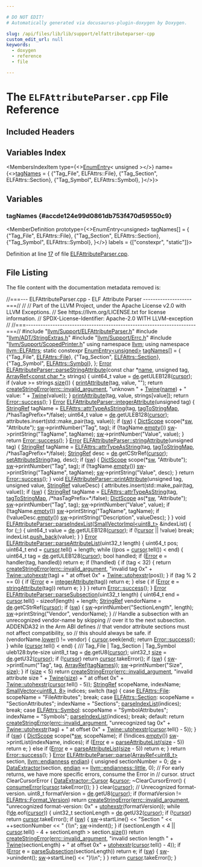 ```yaml
---

# DO NOT EDIT!
# Automatically generated via docusaurus-plugin-doxygen by Doxygen.

slug: /api/files/lib/lib/support/elfattributeparser-cpp
custom_edit_url: null
keywords:
  - doxygen
  - reference
  - file

---
```





# The `ELFAttributeParser.cpp` File Reference

<DoxygenPage pluginConfig={pluginConfig}>



## Included Headers

<IncludesList>
<IncludesListItem
  filePath="llvm/Support/ELFAttributeParser.h"
  permalink="/docs/api/files/include/include/llvm/include/llvm/support/elfattributeparser-h"
  isLocal="true" />
<IncludesListItem
  filePath="llvm/ADT/StringExtras.h"
  permalink="/docs/api/files/include/include/llvm/include/llvm/adt/stringextras-h"
  isLocal="true" />
<IncludesListItem
  filePath="llvm/Support/Errc.h"
  permalink="/docs/api/files/include/include/llvm/include/llvm/support/errc-h"
  isLocal="true" />
<IncludesListItem
  filePath="llvm/Support/ScopedPrinter.h"
  permalink="/docs/api/files/include/include/llvm/include/llvm/support/scopedprinter-h"
  isLocal="true" />
</IncludesList>

## Variables Index

<MembersIndex>

<MembersIndexItem
  type={<><a href="/docs/api/structs/llvm/enumentry">EnumEntry</a>&lt; unsigned &gt;</>}
  name={<><a href="#accde124e99d0861db753f470d59550c9">tagNames</a> = &#123;
    &#123;&quot;Tag&#95;File&quot;, ELFAttrs::File&#125;,
    &#123;&quot;Tag&#95;Section&quot;, ELFAttrs::Section&#125;,
    &#123;&quot;Tag&#95;Symbol&quot;, ELFAttrs::Symbol&#125;,
&#125;</>}>
</MembersIndexItem>

</MembersIndex>


<SectionDefinition>

## Variables

### tagNames {#accde124e99d0861db753f470d59550c9}

<MemberDefinition
  prototype={<>EnumEntry&lt;unsigned&gt; tagNames&#91;&#93; = &#123;
    &#123;&quot;Tag&#95;File&quot;, ELFAttrs::File&#125;,
    &#123;&quot;Tag&#95;Section&quot;, ELFAttrs::Section&#125;,
    &#123;&quot;Tag&#95;Symbol&quot;, ELFAttrs::Symbol&#125;,
&#125;</>}
  labels = {["constexpr", "static"]}>

Definition at line <a href="#l00017">17</a> of file <a href="/docs/api/files/lib/lib/support/elfattributeparser-cpp">ELFAttributeParser.cpp</a>.
</MemberDefinition>

</SectionDefinition>

## File Listing

The file content with the documentation metadata removed is:

<ProgramListing>

<Link id="l00001" /><CodeLine lineNumber="1"><Highlight kind="comment">//===--- ELFAttributeParser.cpp - ELF Attribute Parser --------------------===//</Highlight><Highlight kind="normal"></Highlight></CodeLine>
<Link id="l00002" /><CodeLine lineNumber="2"><Highlight kind="normal"></Highlight><Highlight kind="comment">//</Highlight><Highlight kind="normal"></Highlight></CodeLine>
<Link id="l00003" /><CodeLine lineNumber="3"><Highlight kind="normal"></Highlight><Highlight kind="comment">// Part of the LLVM Project, under the Apache License v2.0 with LLVM Exceptions.</Highlight><Highlight kind="normal"></Highlight></CodeLine>
<Link id="l00004" /><CodeLine lineNumber="4"><Highlight kind="normal"></Highlight><Highlight kind="comment">// See https://llvm.org/LICENSE.txt for license information.</Highlight><Highlight kind="normal"></Highlight></CodeLine>
<Link id="l00005" /><CodeLine lineNumber="5"><Highlight kind="normal"></Highlight><Highlight kind="comment">// SPDX-License-Identifier: Apache-2.0 WITH LLVM-exception</Highlight><Highlight kind="normal"></Highlight></CodeLine>
<Link id="l00006" /><CodeLine lineNumber="6"><Highlight kind="normal"></Highlight><Highlight kind="comment">//</Highlight><Highlight kind="normal"></Highlight></CodeLine>
<Link id="l00007" /><CodeLine lineNumber="7"><Highlight kind="normal"></Highlight><Highlight kind="comment">//===----------------------------------------------------------------------===//</Highlight><Highlight kind="normal"></Highlight></CodeLine>
<Link id="l00008" /><CodeLine lineNumber="8"><Highlight kind="normal"></Highlight></CodeLine>
<Link id="l00009" /><CodeLine lineNumber="9"><Highlight kind="normal"></Highlight><Highlight kind="preprocessor">#include &quot;<a href="/docs/api/files/include/include/llvm/include/llvm/support/elfattributeparser-h">llvm/Support/ELFAttributeParser.h</a>&quot;</Highlight><Highlight kind="normal"></Highlight></CodeLine>
<Link id="l00010" /><CodeLine lineNumber="10"><Highlight kind="normal"></Highlight><Highlight kind="preprocessor">#include &quot;<a href="/docs/api/files/include/include/llvm/include/llvm/adt/stringextras-h">llvm/ADT/StringExtras.h</a>&quot;</Highlight><Highlight kind="normal"></Highlight></CodeLine>
<Link id="l00011" /><CodeLine lineNumber="11"><Highlight kind="normal"></Highlight><Highlight kind="preprocessor">#include &quot;<a href="/docs/api/files/include/include/llvm/include/llvm/support/errc-h">llvm/Support/Errc.h</a>&quot;</Highlight><Highlight kind="normal"></Highlight></CodeLine>
<Link id="l00012" /><CodeLine lineNumber="12"><Highlight kind="normal"></Highlight><Highlight kind="preprocessor">#include &quot;<a href="/docs/api/files/include/include/llvm/include/llvm/support/scopedprinter-h">llvm/Support/ScopedPrinter.h</a>&quot;</Highlight><Highlight kind="normal"></Highlight></CodeLine>
<Link id="l00013" /><CodeLine lineNumber="13"><Highlight kind="normal"></Highlight></CodeLine>
<Link id="l00014" /><CodeLine lineNumber="14"><Highlight kind="normal"></Highlight><Highlight kind="keyword">using namespace </Highlight><Highlight kind="normal"><a href="/docs/api/namespaces/llvm">llvm</a>;</Highlight></CodeLine>
<Link id="l00015" /><CodeLine lineNumber="15"><Highlight kind="normal"></Highlight><Highlight kind="keyword">using namespace </Highlight><Highlight kind="normal"><a href="/docs/api/namespaces/llvm/elfattrs">llvm::ELFAttrs</a>;</Highlight></CodeLine>
<Link id="l00016" /><CodeLine lineNumber="16"><Highlight kind="normal"></Highlight></CodeLine>
<Link id="l00017" /><CodeLine lineNumber="17" lineLink="#accde124e99d0861db753f470d59550c9"><Highlight kind="normal"></Highlight><Highlight kind="keyword">static</Highlight><Highlight kind="normal"> </Highlight><Highlight kind="keyword">constexpr</Highlight><Highlight kind="normal"> <a href="/docs/api/structs/llvm/enumentry">EnumEntry&lt;unsigned&gt;</a> <a href="#accde124e99d0861db753f470d59550c9">tagNames</a>&#91;&#93; = &#123;</Highlight></CodeLine>
<Link id="l00018" /><CodeLine lineNumber="18"><Highlight kind="normal">    &#123;</Highlight><Highlight kind="stringliteral">&quot;Tag&#95;File&quot;</Highlight><Highlight kind="normal">, <a href="/docs/api/namespaces/llvm/elfattrs/#aa46aca112d24ab2b441b7d20c1347d5bac426776933be86220f05be6639a95c73">ELFAttrs::File</a>&#125;,</Highlight></CodeLine>
<Link id="l00019" /><CodeLine lineNumber="19"><Highlight kind="normal">    &#123;</Highlight><Highlight kind="stringliteral">&quot;Tag&#95;Section&quot;</Highlight><Highlight kind="normal">, <a href="/docs/api/namespaces/llvm/elfattrs/#aa46aca112d24ab2b441b7d20c1347d5baf632635dd81ad2bef6f5c7503326dfe8">ELFAttrs::Section</a>&#125;,</Highlight></CodeLine>
<Link id="l00020" /><CodeLine lineNumber="20"><Highlight kind="normal">    &#123;</Highlight><Highlight kind="stringliteral">&quot;Tag&#95;Symbol&quot;</Highlight><Highlight kind="normal">, <a href="/docs/api/namespaces/llvm/elfattrs/#aa46aca112d24ab2b441b7d20c1347d5ba9d8eedd05cd730bd23ef530cb80040ee">ELFAttrs::Symbol</a>&#125;,</Highlight></CodeLine>
<Link id="l00021" /><CodeLine lineNumber="21"><Highlight kind="normal">&#125;;</Highlight></CodeLine>
<Link id="l00022" /><CodeLine lineNumber="22"><Highlight kind="normal"></Highlight></CodeLine>
<Link id="l00023" /><CodeLine lineNumber="23" lineLink="/docs/api/classes/llvm/elfattributeparser/#abf992f403d584a1d6b24de79a3a658b5"><Highlight kind="normal"><a href="/docs/api/classes/llvm/error">Error</a> <a href="/docs/api/classes/llvm/elfattributeparser/#abf992f403d584a1d6b24de79a3a658b5">ELFAttributeParser::parseStringAttribute</a>(</Highlight><Highlight kind="keyword">const</Highlight><Highlight kind="normal"> </Highlight><Highlight kind="keywordtype">char</Highlight><Highlight kind="normal"> &#42;<a href="/docs/api/files/lib/lib/target/lib/target/aarch64/smeabipass-cpp/#a8f8f80d37794cde9472343e4487ba3eb">name</a>, </Highlight><Highlight kind="keywordtype">unsigned</Highlight><Highlight kind="normal"> tag,</Highlight></CodeLine>
<Link id="l00024" /><CodeLine lineNumber="24"><Highlight kind="normal">                                               <a href="/docs/api/classes/llvm/arrayref">ArrayRef&lt;const char &#42;&gt;</a> strings) &#123;</Highlight></CodeLine>
<Link id="l00025" /><CodeLine lineNumber="25"><Highlight kind="normal">  uint64&#95;t value = <a href="/docs/api/classes/llvm/elfattributeparser/#aa099e08a0997abcb0f937dffb3957418">de</a>.getULEB128(<a href="/docs/api/classes/llvm/elfattributeparser/#a450168715df2bd34e4977ecff04bde9c">cursor</a>);</Highlight></CodeLine>
<Link id="l00026" /><CodeLine lineNumber="26"><Highlight kind="normal">  </Highlight><Highlight kind="keywordflow">if</Highlight><Highlight kind="normal"> (value &gt;= strings.<a href="/docs/api/classes/llvm/arrayref/#a85ffb6531d4cda988ea81f18d4e56fb7">size</a>()) &#123;</Highlight></CodeLine>
<Link id="l00027" /><CodeLine lineNumber="27"><Highlight kind="normal">    <a href="/docs/api/classes/llvm/elfattributeparser/#adf641c6eb9421f15fc9015e7032b71fb">printAttribute</a>(tag, value, </Highlight><Highlight kind="stringliteral">&quot;&quot;</Highlight><Highlight kind="normal">);</Highlight></CodeLine>
<Link id="l00028" /><CodeLine lineNumber="28"><Highlight kind="normal">    </Highlight><Highlight kind="keywordflow">return</Highlight><Highlight kind="normal"> <a href="/docs/api/namespaces/llvm/#a4d2fd926089a58d482fb67a362e11bad">createStringError</a>(<a href="/docs/api/namespaces/llvm/#a59739a4f15fb2ec57a6b7fcfe938546bae55d43eabeefe5a8271b4a3c898bd18f">errc::invalid&#95;argument</a>,</Highlight></CodeLine>
<Link id="l00029" /><CodeLine lineNumber="29"><Highlight kind="normal">                             </Highlight><Highlight kind="stringliteral">&quot;unknown &quot;</Highlight><Highlight kind="normal"> + <a href="/docs/api/classes/llvm/twine">Twine</a>(<a href="/docs/api/files/lib/lib/target/lib/target/aarch64/smeabipass-cpp/#a8f8f80d37794cde9472343e4487ba3eb">name</a>) +</Highlight></CodeLine>
<Link id="l00030" /><CodeLine lineNumber="30"><Highlight kind="normal">                                 </Highlight><Highlight kind="stringliteral">&quot; value: &quot;</Highlight><Highlight kind="normal"> + <a href="/docs/api/classes/llvm/twine">Twine</a>(value));</Highlight></CodeLine>
<Link id="l00031" /><CodeLine lineNumber="31"><Highlight kind="normal">  &#125;</Highlight></CodeLine>
<Link id="l00032" /><CodeLine lineNumber="32"><Highlight kind="normal">  <a href="/docs/api/classes/llvm/elfattributeparser/#adf641c6eb9421f15fc9015e7032b71fb">printAttribute</a>(tag, value, strings&#91;value&#93;);</Highlight></CodeLine>
<Link id="l00033" /><CodeLine lineNumber="33"><Highlight kind="normal">  </Highlight><Highlight kind="keywordflow">return</Highlight><Highlight kind="normal"> <a href="/docs/api/classes/llvm/error/#a4dfd0813c3d0e0a30439b5a3e9196b59">Error::success</a>();</Highlight></CodeLine>
<Link id="l00034" /><CodeLine lineNumber="34"><Highlight kind="normal">&#125;</Highlight></CodeLine>
<Link id="l00035" /><CodeLine lineNumber="35"><Highlight kind="normal"></Highlight></CodeLine>
<Link id="l00036" /><CodeLine lineNumber="36" lineLink="/docs/api/classes/llvm/elfattributeparser/#a3e050c88f97b0583ca8a9ccb9df7f9af"><Highlight kind="normal"><a href="/docs/api/classes/llvm/error">Error</a> <a href="/docs/api/classes/llvm/elfattributeparser/#a3e050c88f97b0583ca8a9ccb9df7f9af">ELFAttributeParser::integerAttribute</a>(</Highlight><Highlight kind="keywordtype">unsigned</Highlight><Highlight kind="normal"> tag) &#123;</Highlight></CodeLine>
<Link id="l00037" /><CodeLine lineNumber="37"><Highlight kind="normal">  <a href="/docs/api/classes/llvm/stringref">StringRef</a> tagName =</Highlight></CodeLine>
<Link id="l00038" /><CodeLine lineNumber="38"><Highlight kind="normal">      <a href="/docs/api/namespaces/llvm/elfattrs/#a66b1304ca72d9916db93a0ab9a55697c">ELFAttrs::attrTypeAsString</a>(tag, <a href="/docs/api/classes/llvm/elfattributeparser/#afa3c8aaff4a817ff6c9aae5df0bbe584">tagToStringMap</a>, </Highlight><Highlight kind="comment">/&#42;hasTagPrefix=&#42;/</Highlight><Highlight kind="keyword">false</Highlight><Highlight kind="normal">);</Highlight></CodeLine>
<Link id="l00039" /><CodeLine lineNumber="39"><Highlight kind="normal">  uint64&#95;t value = <a href="/docs/api/classes/llvm/elfattributeparser/#aa099e08a0997abcb0f937dffb3957418">de</a>.getULEB128(<a href="/docs/api/classes/llvm/elfattributeparser/#a450168715df2bd34e4977ecff04bde9c">cursor</a>);</Highlight></CodeLine>
<Link id="l00040" /><CodeLine lineNumber="40"><Highlight kind="normal">  attributes.insert(std::make&#95;pair(tag, value));</Highlight></CodeLine>
<Link id="l00041" /><CodeLine lineNumber="41"><Highlight kind="normal"></Highlight></CodeLine>
<Link id="l00042" /><CodeLine lineNumber="42"><Highlight kind="normal">  </Highlight><Highlight kind="keywordflow">if</Highlight><Highlight kind="normal"> (<a href="/docs/api/classes/llvm/elfattributeparser/#a967d07f3cace8ee5af66bff6585e03e7">sw</a>) &#123;</Highlight></CodeLine>
<Link id="l00043" /><CodeLine lineNumber="43"><Highlight kind="normal">    <a href="/docs/api/structs/llvm/dictscope">DictScope</a> scope(&#42;<a href="/docs/api/classes/llvm/elfattributeparser/#a967d07f3cace8ee5af66bff6585e03e7">sw</a>, </Highlight><Highlight kind="stringliteral">&quot;Attribute&quot;</Highlight><Highlight kind="normal">);</Highlight></CodeLine>
<Link id="l00044" /><CodeLine lineNumber="44"><Highlight kind="normal">    <a href="/docs/api/classes/llvm/elfattributeparser/#a967d07f3cace8ee5af66bff6585e03e7">sw</a>-&gt;printNumber(</Highlight><Highlight kind="stringliteral">&quot;Tag&quot;</Highlight><Highlight kind="normal">, tag);</Highlight></CodeLine>
<Link id="l00045" /><CodeLine lineNumber="45"><Highlight kind="normal">    </Highlight><Highlight kind="keywordflow">if</Highlight><Highlight kind="normal"> (!tagName.<a href="/docs/api/classes/llvm/stringref/#a2dc80c585ad5882da8cae7b5968f7e74">empty</a>())</Highlight></CodeLine>
<Link id="l00046" /><CodeLine lineNumber="46"><Highlight kind="normal">      <a href="/docs/api/classes/llvm/elfattributeparser/#a967d07f3cace8ee5af66bff6585e03e7">sw</a>-&gt;printString(</Highlight><Highlight kind="stringliteral">&quot;TagName&quot;</Highlight><Highlight kind="normal">, tagName);</Highlight></CodeLine>
<Link id="l00047" /><CodeLine lineNumber="47"><Highlight kind="normal">    <a href="/docs/api/classes/llvm/elfattributeparser/#a967d07f3cace8ee5af66bff6585e03e7">sw</a>-&gt;printNumber(</Highlight><Highlight kind="stringliteral">&quot;Value&quot;</Highlight><Highlight kind="normal">, value);</Highlight></CodeLine>
<Link id="l00048" /><CodeLine lineNumber="48"><Highlight kind="normal">  &#125;</Highlight></CodeLine>
<Link id="l00049" /><CodeLine lineNumber="49"><Highlight kind="normal">  </Highlight><Highlight kind="keywordflow">return</Highlight><Highlight kind="normal"> <a href="/docs/api/classes/llvm/error/#a4dfd0813c3d0e0a30439b5a3e9196b59">Error::success</a>();</Highlight></CodeLine>
<Link id="l00050" /><CodeLine lineNumber="50"><Highlight kind="normal">&#125;</Highlight></CodeLine>
<Link id="l00051" /><CodeLine lineNumber="51"><Highlight kind="normal"></Highlight></CodeLine>
<Link id="l00052" /><CodeLine lineNumber="52" lineLink="/docs/api/classes/llvm/elfattributeparser/#a8125ecaffe4cb18a746e29ec30bc74c5"><Highlight kind="normal"><a href="/docs/api/classes/llvm/error">Error</a> <a href="/docs/api/classes/llvm/elfattributeparser/#a8125ecaffe4cb18a746e29ec30bc74c5">ELFAttributeParser::stringAttribute</a>(</Highlight><Highlight kind="keywordtype">unsigned</Highlight><Highlight kind="normal"> tag) &#123;</Highlight></CodeLine>
<Link id="l00053" /><CodeLine lineNumber="53"><Highlight kind="normal">  <a href="/docs/api/classes/llvm/stringref">StringRef</a> tagName =</Highlight></CodeLine>
<Link id="l00054" /><CodeLine lineNumber="54"><Highlight kind="normal">      <a href="/docs/api/namespaces/llvm/elfattrs/#a66b1304ca72d9916db93a0ab9a55697c">ELFAttrs::attrTypeAsString</a>(tag, <a href="/docs/api/classes/llvm/elfattributeparser/#afa3c8aaff4a817ff6c9aae5df0bbe584">tagToStringMap</a>, </Highlight><Highlight kind="comment">/&#42;hasTagPrefix=&#42;/</Highlight><Highlight kind="keyword">false</Highlight><Highlight kind="normal">);</Highlight></CodeLine>
<Link id="l00055" /><CodeLine lineNumber="55"><Highlight kind="normal">  <a href="/docs/api/classes/llvm/stringref">StringRef</a> desc = <a href="/docs/api/classes/llvm/elfattributeparser/#aa099e08a0997abcb0f937dffb3957418">de</a>.getCStrRef(<a href="/docs/api/classes/llvm/elfattributeparser/#a450168715df2bd34e4977ecff04bde9c">cursor</a>);</Highlight></CodeLine>
<Link id="l00056" /><CodeLine lineNumber="56"><Highlight kind="normal">  <a href="/docs/api/classes/llvm/elfattributeparser/#a01e06169ca2f03a40e79318702704cb1">setAttributeString</a>(tag, desc);</Highlight></CodeLine>
<Link id="l00057" /><CodeLine lineNumber="57"><Highlight kind="normal"></Highlight></CodeLine>
<Link id="l00058" /><CodeLine lineNumber="58"><Highlight kind="normal">  </Highlight><Highlight kind="keywordflow">if</Highlight><Highlight kind="normal"> (<a href="/docs/api/classes/llvm/elfattributeparser/#a967d07f3cace8ee5af66bff6585e03e7">sw</a>) &#123;</Highlight></CodeLine>
<Link id="l00059" /><CodeLine lineNumber="59"><Highlight kind="normal">    <a href="/docs/api/structs/llvm/dictscope">DictScope</a> scope(&#42;<a href="/docs/api/classes/llvm/elfattributeparser/#a967d07f3cace8ee5af66bff6585e03e7">sw</a>, </Highlight><Highlight kind="stringliteral">&quot;Attribute&quot;</Highlight><Highlight kind="normal">);</Highlight></CodeLine>
<Link id="l00060" /><CodeLine lineNumber="60"><Highlight kind="normal">    <a href="/docs/api/classes/llvm/elfattributeparser/#a967d07f3cace8ee5af66bff6585e03e7">sw</a>-&gt;printNumber(</Highlight><Highlight kind="stringliteral">&quot;Tag&quot;</Highlight><Highlight kind="normal">, tag);</Highlight></CodeLine>
<Link id="l00061" /><CodeLine lineNumber="61"><Highlight kind="normal">    </Highlight><Highlight kind="keywordflow">if</Highlight><Highlight kind="normal"> (!tagName.<a href="/docs/api/classes/llvm/stringref/#a2dc80c585ad5882da8cae7b5968f7e74">empty</a>())</Highlight></CodeLine>
<Link id="l00062" /><CodeLine lineNumber="62"><Highlight kind="normal">      <a href="/docs/api/classes/llvm/elfattributeparser/#a967d07f3cace8ee5af66bff6585e03e7">sw</a>-&gt;printString(</Highlight><Highlight kind="stringliteral">&quot;TagName&quot;</Highlight><Highlight kind="normal">, tagName);</Highlight></CodeLine>
<Link id="l00063" /><CodeLine lineNumber="63"><Highlight kind="normal">    <a href="/docs/api/classes/llvm/elfattributeparser/#a967d07f3cace8ee5af66bff6585e03e7">sw</a>-&gt;printString(</Highlight><Highlight kind="stringliteral">&quot;Value&quot;</Highlight><Highlight kind="normal">, desc);</Highlight></CodeLine>
<Link id="l00064" /><CodeLine lineNumber="64"><Highlight kind="normal">  &#125;</Highlight></CodeLine>
<Link id="l00065" /><CodeLine lineNumber="65"><Highlight kind="normal">  </Highlight><Highlight kind="keywordflow">return</Highlight><Highlight kind="normal"> <a href="/docs/api/classes/llvm/error/#a4dfd0813c3d0e0a30439b5a3e9196b59">Error::success</a>();</Highlight></CodeLine>
<Link id="l00066" /><CodeLine lineNumber="66"><Highlight kind="normal">&#125;</Highlight></CodeLine>
<Link id="l00067" /><CodeLine lineNumber="67"><Highlight kind="normal"></Highlight></CodeLine>
<Link id="l00068" /><CodeLine lineNumber="68" lineLink="/docs/api/classes/llvm/elfattributeparser/#adf641c6eb9421f15fc9015e7032b71fb"><Highlight kind="normal"></Highlight><Highlight kind="keywordtype">void</Highlight><Highlight kind="normal"> <a href="/docs/api/classes/llvm/elfattributeparser/#adf641c6eb9421f15fc9015e7032b71fb">ELFAttributeParser::printAttribute</a>(</Highlight><Highlight kind="keywordtype">unsigned</Highlight><Highlight kind="normal"> tag, </Highlight><Highlight kind="keywordtype">unsigned</Highlight><Highlight kind="normal"> value,</Highlight></CodeLine>
<Link id="l00069" /><CodeLine lineNumber="69"><Highlight kind="normal">                                        <a href="/docs/api/classes/llvm/stringref">StringRef</a> valueDesc) &#123;</Highlight></CodeLine>
<Link id="l00070" /><CodeLine lineNumber="70"><Highlight kind="normal">  attributes.insert(std::make&#95;pair(tag, value));</Highlight></CodeLine>
<Link id="l00071" /><CodeLine lineNumber="71"><Highlight kind="normal"></Highlight></CodeLine>
<Link id="l00072" /><CodeLine lineNumber="72"><Highlight kind="normal">  </Highlight><Highlight kind="keywordflow">if</Highlight><Highlight kind="normal"> (<a href="/docs/api/classes/llvm/elfattributeparser/#a967d07f3cace8ee5af66bff6585e03e7">sw</a>) &#123;</Highlight></CodeLine>
<Link id="l00073" /><CodeLine lineNumber="73"><Highlight kind="normal">    <a href="/docs/api/classes/llvm/stringref">StringRef</a> tagName = <a href="/docs/api/namespaces/llvm/elfattrs/#a66b1304ca72d9916db93a0ab9a55697c">ELFAttrs::attrTypeAsString</a>(tag, <a href="/docs/api/classes/llvm/elfattributeparser/#afa3c8aaff4a817ff6c9aae5df0bbe584">tagToStringMap</a>,</Highlight></CodeLine>
<Link id="l00074" /><CodeLine lineNumber="74"><Highlight kind="normal">                                                   </Highlight><Highlight kind="comment">/&#42;hasTagPrefix=&#42;/</Highlight><Highlight kind="keyword">false</Highlight><Highlight kind="normal">);</Highlight></CodeLine>
<Link id="l00075" /><CodeLine lineNumber="75"><Highlight kind="normal">    <a href="/docs/api/structs/llvm/dictscope">DictScope</a> as(&#42;<a href="/docs/api/classes/llvm/elfattributeparser/#a967d07f3cace8ee5af66bff6585e03e7">sw</a>, </Highlight><Highlight kind="stringliteral">&quot;Attribute&quot;</Highlight><Highlight kind="normal">);</Highlight></CodeLine>
<Link id="l00076" /><CodeLine lineNumber="76"><Highlight kind="normal">    <a href="/docs/api/classes/llvm/elfattributeparser/#a967d07f3cace8ee5af66bff6585e03e7">sw</a>-&gt;printNumber(</Highlight><Highlight kind="stringliteral">&quot;Tag&quot;</Highlight><Highlight kind="normal">, tag);</Highlight></CodeLine>
<Link id="l00077" /><CodeLine lineNumber="77"><Highlight kind="normal">    <a href="/docs/api/classes/llvm/elfattributeparser/#a967d07f3cace8ee5af66bff6585e03e7">sw</a>-&gt;printNumber(</Highlight><Highlight kind="stringliteral">&quot;Value&quot;</Highlight><Highlight kind="normal">, value);</Highlight></CodeLine>
<Link id="l00078" /><CodeLine lineNumber="78"><Highlight kind="normal">    </Highlight><Highlight kind="keywordflow">if</Highlight><Highlight kind="normal"> (!tagName.<a href="/docs/api/classes/llvm/stringref/#a2dc80c585ad5882da8cae7b5968f7e74">empty</a>())</Highlight></CodeLine>
<Link id="l00079" /><CodeLine lineNumber="79"><Highlight kind="normal">      <a href="/docs/api/classes/llvm/elfattributeparser/#a967d07f3cace8ee5af66bff6585e03e7">sw</a>-&gt;printString(</Highlight><Highlight kind="stringliteral">&quot;TagName&quot;</Highlight><Highlight kind="normal">, tagName);</Highlight></CodeLine>
<Link id="l00080" /><CodeLine lineNumber="80"><Highlight kind="normal">    </Highlight><Highlight kind="keywordflow">if</Highlight><Highlight kind="normal"> (!valueDesc.<a href="/docs/api/classes/llvm/stringref/#a2dc80c585ad5882da8cae7b5968f7e74">empty</a>())</Highlight></CodeLine>
<Link id="l00081" /><CodeLine lineNumber="81"><Highlight kind="normal">      <a href="/docs/api/classes/llvm/elfattributeparser/#a967d07f3cace8ee5af66bff6585e03e7">sw</a>-&gt;printString(</Highlight><Highlight kind="stringliteral">&quot;Description&quot;</Highlight><Highlight kind="normal">, valueDesc);</Highlight></CodeLine>
<Link id="l00082" /><CodeLine lineNumber="82"><Highlight kind="normal">  &#125;</Highlight></CodeLine>
<Link id="l00083" /><CodeLine lineNumber="83"><Highlight kind="normal">&#125;</Highlight></CodeLine>
<Link id="l00084" /><CodeLine lineNumber="84"><Highlight kind="normal"></Highlight></CodeLine>
<Link id="l00085" /><CodeLine lineNumber="85" lineLink="/docs/api/classes/llvm/elfattributeparser/#abf2d289101e52d2729fd86ac7ca68772"><Highlight kind="normal"></Highlight><Highlight kind="keywordtype">void</Highlight><Highlight kind="normal"> <a href="/docs/api/classes/llvm/elfattributeparser/#abf2d289101e52d2729fd86ac7ca68772">ELFAttributeParser::parseIndexList</a>(<a href="/docs/api/classes/llvm/smallvectorimpl">SmallVectorImpl&lt;uint8&#95;t&gt;</a> &amp;indexList) &#123;</Highlight></CodeLine>
<Link id="l00086" /><CodeLine lineNumber="86"><Highlight kind="normal">  </Highlight><Highlight kind="keywordflow">for</Highlight><Highlight kind="normal"> (;;) &#123;</Highlight></CodeLine>
<Link id="l00087" /><CodeLine lineNumber="87"><Highlight kind="normal">    uint64&#95;t value = <a href="/docs/api/classes/llvm/elfattributeparser/#aa099e08a0997abcb0f937dffb3957418">de</a>.getULEB128(<a href="/docs/api/classes/llvm/elfattributeparser/#a450168715df2bd34e4977ecff04bde9c">cursor</a>);</Highlight></CodeLine>
<Link id="l00088" /><CodeLine lineNumber="88"><Highlight kind="normal">    </Highlight><Highlight kind="keywordflow">if</Highlight><Highlight kind="normal"> (!<a href="/docs/api/classes/llvm/elfattributeparser/#a450168715df2bd34e4977ecff04bde9c">cursor</a> || !value)</Highlight></CodeLine>
<Link id="l00089" /><CodeLine lineNumber="89"><Highlight kind="normal">      </Highlight><Highlight kind="keywordflow">break</Highlight><Highlight kind="normal">;</Highlight></CodeLine>
<Link id="l00090" /><CodeLine lineNumber="90"><Highlight kind="normal">    indexList.<a href="/docs/api/classes/llvm/smallvectortemplatebase/#af42bfbc067df27c19ee2fc859df58799">push&#95;back</a>(value);</Highlight></CodeLine>
<Link id="l00091" /><CodeLine lineNumber="91"><Highlight kind="normal">  &#125;</Highlight></CodeLine>
<Link id="l00092" /><CodeLine lineNumber="92"><Highlight kind="normal">&#125;</Highlight></CodeLine>
<Link id="l00093" /><CodeLine lineNumber="93"><Highlight kind="normal"></Highlight></CodeLine>
<Link id="l00094" /><CodeLine lineNumber="94" lineLink="/docs/api/classes/llvm/elfattributeparser/#aeb88a873af45ca9f6207336e0b468856"><Highlight kind="normal"><a href="/docs/api/classes/llvm/error">Error</a> <a href="/docs/api/classes/llvm/elfattributeparser/#aeb88a873af45ca9f6207336e0b468856">ELFAttributeParser::parseAttributeList</a>(uint32&#95;t length) &#123;</Highlight></CodeLine>
<Link id="l00095" /><CodeLine lineNumber="95"><Highlight kind="normal">  uint64&#95;t pos;</Highlight></CodeLine>
<Link id="l00096" /><CodeLine lineNumber="96"><Highlight kind="normal">  uint64&#95;t end = <a href="/docs/api/classes/llvm/elfattributeparser/#a450168715df2bd34e4977ecff04bde9c">cursor</a>.tell() + length;</Highlight></CodeLine>
<Link id="l00097" /><CodeLine lineNumber="97"><Highlight kind="normal">  </Highlight><Highlight kind="keywordflow">while</Highlight><Highlight kind="normal"> ((pos = <a href="/docs/api/classes/llvm/elfattributeparser/#a450168715df2bd34e4977ecff04bde9c">cursor</a>.tell()) &lt; end) &#123;</Highlight></CodeLine>
<Link id="l00098" /><CodeLine lineNumber="98"><Highlight kind="normal">    uint64&#95;t tag = <a href="/docs/api/classes/llvm/elfattributeparser/#aa099e08a0997abcb0f937dffb3957418">de</a>.getULEB128(<a href="/docs/api/classes/llvm/elfattributeparser/#a450168715df2bd34e4977ecff04bde9c">cursor</a>);</Highlight></CodeLine>
<Link id="l00099" /><CodeLine lineNumber="99"><Highlight kind="normal">    </Highlight><Highlight kind="keywordtype">bool</Highlight><Highlight kind="normal"> handled;</Highlight></CodeLine>
<Link id="l00100" /><CodeLine lineNumber="100"><Highlight kind="normal">    </Highlight><Highlight kind="keywordflow">if</Highlight><Highlight kind="normal"> (<a href="/docs/api/classes/llvm/error">Error</a> e = handler(tag, handled))</Highlight></CodeLine>
<Link id="l00101" /><CodeLine lineNumber="101"><Highlight kind="normal">      </Highlight><Highlight kind="keywordflow">return</Highlight><Highlight kind="normal"> e;</Highlight></CodeLine>
<Link id="l00102" /><CodeLine lineNumber="102"><Highlight kind="normal"></Highlight></CodeLine>
<Link id="l00103" /><CodeLine lineNumber="103"><Highlight kind="normal">    </Highlight><Highlight kind="keywordflow">if</Highlight><Highlight kind="normal"> (!handled) &#123;</Highlight></CodeLine>
<Link id="l00104" /><CodeLine lineNumber="104"><Highlight kind="normal">      </Highlight><Highlight kind="keywordflow">if</Highlight><Highlight kind="normal"> (tag &lt; 32) &#123;</Highlight></CodeLine>
<Link id="l00105" /><CodeLine lineNumber="105"><Highlight kind="normal">        </Highlight><Highlight kind="keywordflow">return</Highlight><Highlight kind="normal"> <a href="/docs/api/namespaces/llvm/#a4d2fd926089a58d482fb67a362e11bad">createStringError</a>(<a href="/docs/api/namespaces/llvm/#a59739a4f15fb2ec57a6b7fcfe938546bae55d43eabeefe5a8271b4a3c898bd18f">errc::invalid&#95;argument</a>,</Highlight></CodeLine>
<Link id="l00106" /><CodeLine lineNumber="106"><Highlight kind="normal">                                 </Highlight><Highlight kind="stringliteral">&quot;invalid tag 0x&quot;</Highlight><Highlight kind="normal"> + <a href="/docs/api/classes/llvm/twine/#acaa1b3e2d07a6c9d2d7030c7dc7ec6a7">Twine::utohexstr</a>(tag) +</Highlight></CodeLine>
<Link id="l00107" /><CodeLine lineNumber="107"><Highlight kind="normal">                                     </Highlight><Highlight kind="stringliteral">&quot; at offset 0x&quot;</Highlight><Highlight kind="normal"> + <a href="/docs/api/classes/llvm/twine/#acaa1b3e2d07a6c9d2d7030c7dc7ec6a7">Twine::utohexstr</a>(pos));</Highlight></CodeLine>
<Link id="l00108" /><CodeLine lineNumber="108"><Highlight kind="normal">      &#125;</Highlight></CodeLine>
<Link id="l00109" /><CodeLine lineNumber="109"><Highlight kind="normal"></Highlight></CodeLine>
<Link id="l00110" /><CodeLine lineNumber="110"><Highlight kind="normal">      </Highlight><Highlight kind="keywordflow">if</Highlight><Highlight kind="normal"> (tag % 2 == 0) &#123;</Highlight></CodeLine>
<Link id="l00111" /><CodeLine lineNumber="111"><Highlight kind="normal">        </Highlight><Highlight kind="keywordflow">if</Highlight><Highlight kind="normal"> (<a href="/docs/api/classes/llvm/error">Error</a> e = <a href="/docs/api/classes/llvm/elfattributeparser/#a3e050c88f97b0583ca8a9ccb9df7f9af">integerAttribute</a>(tag))</Highlight></CodeLine>
<Link id="l00112" /><CodeLine lineNumber="112"><Highlight kind="normal">          </Highlight><Highlight kind="keywordflow">return</Highlight><Highlight kind="normal"> e;</Highlight></CodeLine>
<Link id="l00113" /><CodeLine lineNumber="113"><Highlight kind="normal">      &#125; </Highlight><Highlight kind="keywordflow">else</Highlight><Highlight kind="normal"> &#123;</Highlight></CodeLine>
<Link id="l00114" /><CodeLine lineNumber="114"><Highlight kind="normal">        </Highlight><Highlight kind="keywordflow">if</Highlight><Highlight kind="normal"> (<a href="/docs/api/classes/llvm/error">Error</a> e = <a href="/docs/api/classes/llvm/elfattributeparser/#a8125ecaffe4cb18a746e29ec30bc74c5">stringAttribute</a>(tag))</Highlight></CodeLine>
<Link id="l00115" /><CodeLine lineNumber="115"><Highlight kind="normal">          </Highlight><Highlight kind="keywordflow">return</Highlight><Highlight kind="normal"> e;</Highlight></CodeLine>
<Link id="l00116" /><CodeLine lineNumber="116"><Highlight kind="normal">      &#125;</Highlight></CodeLine>
<Link id="l00117" /><CodeLine lineNumber="117"><Highlight kind="normal">    &#125;</Highlight></CodeLine>
<Link id="l00118" /><CodeLine lineNumber="118"><Highlight kind="normal">  &#125;</Highlight></CodeLine>
<Link id="l00119" /><CodeLine lineNumber="119"><Highlight kind="normal">  </Highlight><Highlight kind="keywordflow">return</Highlight><Highlight kind="normal"> <a href="/docs/api/classes/llvm/error/#a4dfd0813c3d0e0a30439b5a3e9196b59">Error::success</a>();</Highlight></CodeLine>
<Link id="l00120" /><CodeLine lineNumber="120"><Highlight kind="normal">&#125;</Highlight></CodeLine>
<Link id="l00121" /><CodeLine lineNumber="121"><Highlight kind="normal"></Highlight></CodeLine>
<Link id="l00122" /><CodeLine lineNumber="122" lineLink="/docs/api/classes/llvm/elfattributeparser/#a02d8a789e50e085fa66aac9180bb03f3"><Highlight kind="normal"><a href="/docs/api/classes/llvm/error">Error</a> <a href="/docs/api/classes/llvm/elfattributeparser/#a02d8a789e50e085fa66aac9180bb03f3">ELFAttributeParser::parseSubsection</a>(uint32&#95;t length) &#123;</Highlight></CodeLine>
<Link id="l00123" /><CodeLine lineNumber="123"><Highlight kind="normal">  uint64&#95;t end = <a href="/docs/api/classes/llvm/elfattributeparser/#a450168715df2bd34e4977ecff04bde9c">cursor</a>.tell() - </Highlight><Highlight kind="keyword">sizeof</Highlight><Highlight kind="normal">(length) + length;</Highlight></CodeLine>
<Link id="l00124" /><CodeLine lineNumber="124"><Highlight kind="normal">  <a href="/docs/api/classes/llvm/stringref">StringRef</a> vendorName = <a href="/docs/api/classes/llvm/elfattributeparser/#aa099e08a0997abcb0f937dffb3957418">de</a>.getCStrRef(<a href="/docs/api/classes/llvm/elfattributeparser/#a450168715df2bd34e4977ecff04bde9c">cursor</a>);</Highlight></CodeLine>
<Link id="l00125" /><CodeLine lineNumber="125"><Highlight kind="normal">  </Highlight><Highlight kind="keywordflow">if</Highlight><Highlight kind="normal"> (<a href="/docs/api/classes/llvm/elfattributeparser/#a967d07f3cace8ee5af66bff6585e03e7">sw</a>) &#123;</Highlight></CodeLine>
<Link id="l00126" /><CodeLine lineNumber="126"><Highlight kind="normal">    <a href="/docs/api/classes/llvm/elfattributeparser/#a967d07f3cace8ee5af66bff6585e03e7">sw</a>-&gt;printNumber(</Highlight><Highlight kind="stringliteral">&quot;SectionLength&quot;</Highlight><Highlight kind="normal">, length);</Highlight></CodeLine>
<Link id="l00127" /><CodeLine lineNumber="127"><Highlight kind="normal">    <a href="/docs/api/classes/llvm/elfattributeparser/#a967d07f3cace8ee5af66bff6585e03e7">sw</a>-&gt;printString(</Highlight><Highlight kind="stringliteral">&quot;Vendor&quot;</Highlight><Highlight kind="normal">, vendorName);</Highlight></CodeLine>
<Link id="l00128" /><CodeLine lineNumber="128"><Highlight kind="normal">  &#125;</Highlight></CodeLine>
<Link id="l00129" /><CodeLine lineNumber="129"><Highlight kind="normal"></Highlight></CodeLine>
<Link id="l00130" /><CodeLine lineNumber="130"><Highlight kind="normal">  </Highlight><Highlight kind="comment">// Handle a subsection with an unrecognized vendor-name by skipping</Highlight><Highlight kind="normal"></Highlight></CodeLine>
<Link id="l00131" /><CodeLine lineNumber="131"><Highlight kind="normal">  </Highlight><Highlight kind="comment">// over it to the next subsection. ADDENDA32 in the Arm ABI defines</Highlight><Highlight kind="normal"></Highlight></CodeLine>
<Link id="l00132" /><CodeLine lineNumber="132"><Highlight kind="normal">  </Highlight><Highlight kind="comment">// that vendor attribute sections must not affect compatibility, so</Highlight><Highlight kind="normal"></Highlight></CodeLine>
<Link id="l00133" /><CodeLine lineNumber="133"><Highlight kind="normal">  </Highlight><Highlight kind="comment">// this should always be safe.</Highlight><Highlight kind="normal"></Highlight></CodeLine>
<Link id="l00134" /><CodeLine lineNumber="134"><Highlight kind="normal">  </Highlight><Highlight kind="keywordflow">if</Highlight><Highlight kind="normal"> (vendorName.<a href="/docs/api/classes/llvm/stringref/#abb1344e353958db14e66ec7ab574001a">lower</a>() != vendor) &#123;</Highlight></CodeLine>
<Link id="l00135" /><CodeLine lineNumber="135"><Highlight kind="normal">    <a href="/docs/api/classes/llvm/elfattributeparser/#a450168715df2bd34e4977ecff04bde9c">cursor</a>.seek(end);</Highlight></CodeLine>
<Link id="l00136" /><CodeLine lineNumber="136"><Highlight kind="normal">    </Highlight><Highlight kind="keywordflow">return</Highlight><Highlight kind="normal"> <a href="/docs/api/classes/llvm/error/#a4dfd0813c3d0e0a30439b5a3e9196b59">Error::success</a>();</Highlight></CodeLine>
<Link id="l00137" /><CodeLine lineNumber="137"><Highlight kind="normal">  &#125;</Highlight></CodeLine>
<Link id="l00138" /><CodeLine lineNumber="138"><Highlight kind="normal"></Highlight></CodeLine>
<Link id="l00139" /><CodeLine lineNumber="139"><Highlight kind="normal">  </Highlight><Highlight kind="keywordflow">while</Highlight><Highlight kind="normal"> (<a href="/docs/api/classes/llvm/elfattributeparser/#a450168715df2bd34e4977ecff04bde9c">cursor</a>.tell() &lt; end) &#123;</Highlight><Highlight kind="comment"></Highlight></CodeLine>
<Link id="l00140" /><CodeLine lineNumber="140"><Highlight kind="comment">    /// Tag&#95;File | Tag&#95;Section | Tag&#95;Symbol   uleb128:byte-size</Highlight><Highlight kind="normal"></Highlight></CodeLine>
<Link id="l00141" /><CodeLine lineNumber="141"><Highlight kind="normal">    uint8&#95;t tag = <a href="/docs/api/classes/llvm/elfattributeparser/#aa099e08a0997abcb0f937dffb3957418">de</a>.getU8(<a href="/docs/api/classes/llvm/elfattributeparser/#a450168715df2bd34e4977ecff04bde9c">cursor</a>);</Highlight></CodeLine>
<Link id="l00142" /><CodeLine lineNumber="142"><Highlight kind="normal">    uint32&#95;t <a href="/docs/api/namespaces/llvm/#a10f3d955592ae2bc745f57e5b48ae115">size</a> = <a href="/docs/api/classes/llvm/elfattributeparser/#aa099e08a0997abcb0f937dffb3957418">de</a>.getU32(<a href="/docs/api/classes/llvm/elfattributeparser/#a450168715df2bd34e4977ecff04bde9c">cursor</a>);</Highlight></CodeLine>
<Link id="l00143" /><CodeLine lineNumber="143"><Highlight kind="normal">    </Highlight><Highlight kind="keywordflow">if</Highlight><Highlight kind="normal"> (!<a href="/docs/api/classes/llvm/elfattributeparser/#a450168715df2bd34e4977ecff04bde9c">cursor</a>)</Highlight></CodeLine>
<Link id="l00144" /><CodeLine lineNumber="144"><Highlight kind="normal">      </Highlight><Highlight kind="keywordflow">return</Highlight><Highlight kind="normal"> <a href="/docs/api/classes/llvm/elfattributeparser/#a450168715df2bd34e4977ecff04bde9c">cursor</a>.takeError();</Highlight></CodeLine>
<Link id="l00145" /><CodeLine lineNumber="145"><Highlight kind="normal"></Highlight></CodeLine>
<Link id="l00146" /><CodeLine lineNumber="146"><Highlight kind="normal">    </Highlight><Highlight kind="keywordflow">if</Highlight><Highlight kind="normal"> (<a href="/docs/api/classes/llvm/elfattributeparser/#a967d07f3cace8ee5af66bff6585e03e7">sw</a>) &#123;</Highlight></CodeLine>
<Link id="l00147" /><CodeLine lineNumber="147"><Highlight kind="normal">      <a href="/docs/api/classes/llvm/elfattributeparser/#a967d07f3cace8ee5af66bff6585e03e7">sw</a>-&gt;printEnum(</Highlight><Highlight kind="stringliteral">&quot;Tag&quot;</Highlight><Highlight kind="normal">, tag, <a href="/docs/api/namespaces/llvm/#ab9c6b351507d3c0730f4290919d43a12">ArrayRef</a>(<a href="#accde124e99d0861db753f470d59550c9">tagNames</a>));</Highlight></CodeLine>
<Link id="l00148" /><CodeLine lineNumber="148"><Highlight kind="normal">      <a href="/docs/api/classes/llvm/elfattributeparser/#a967d07f3cace8ee5af66bff6585e03e7">sw</a>-&gt;printNumber(</Highlight><Highlight kind="stringliteral">&quot;Size&quot;</Highlight><Highlight kind="normal">, <a href="/docs/api/namespaces/llvm/#a10f3d955592ae2bc745f57e5b48ae115">size</a>);</Highlight></CodeLine>
<Link id="l00149" /><CodeLine lineNumber="149"><Highlight kind="normal">    &#125;</Highlight></CodeLine>
<Link id="l00150" /><CodeLine lineNumber="150"><Highlight kind="normal">    </Highlight><Highlight kind="keywordflow">if</Highlight><Highlight kind="normal"> (<a href="/docs/api/namespaces/llvm/#a10f3d955592ae2bc745f57e5b48ae115">size</a> &lt; 5)</Highlight></CodeLine>
<Link id="l00151" /><CodeLine lineNumber="151"><Highlight kind="normal">      </Highlight><Highlight kind="keywordflow">return</Highlight><Highlight kind="normal"> <a href="/docs/api/namespaces/llvm/#a4d2fd926089a58d482fb67a362e11bad">createStringError</a>(<a href="/docs/api/namespaces/llvm/#a59739a4f15fb2ec57a6b7fcfe938546bae55d43eabeefe5a8271b4a3c898bd18f">errc::invalid&#95;argument</a>,</Highlight></CodeLine>
<Link id="l00152" /><CodeLine lineNumber="152"><Highlight kind="normal">                               </Highlight><Highlight kind="stringliteral">&quot;invalid attribute size &quot;</Highlight><Highlight kind="normal"> + <a href="/docs/api/classes/llvm/twine">Twine</a>(<a href="/docs/api/namespaces/llvm/#a10f3d955592ae2bc745f57e5b48ae115">size</a>) +</Highlight></CodeLine>
<Link id="l00153" /><CodeLine lineNumber="153"><Highlight kind="normal">                                   </Highlight><Highlight kind="stringliteral">&quot; at offset 0x&quot;</Highlight><Highlight kind="normal"> +</Highlight></CodeLine>
<Link id="l00154" /><CodeLine lineNumber="154"><Highlight kind="normal">                                   <a href="/docs/api/classes/llvm/twine/#acaa1b3e2d07a6c9d2d7030c7dc7ec6a7">Twine::utohexstr</a>(<a href="/docs/api/classes/llvm/elfattributeparser/#a450168715df2bd34e4977ecff04bde9c">cursor</a>.tell() - 5));</Highlight></CodeLine>
<Link id="l00155" /><CodeLine lineNumber="155"><Highlight kind="normal"></Highlight></CodeLine>
<Link id="l00156" /><CodeLine lineNumber="156"><Highlight kind="normal">    <a href="/docs/api/classes/llvm/stringref">StringRef</a> scopeName, indexName;</Highlight></CodeLine>
<Link id="l00157" /><CodeLine lineNumber="157"><Highlight kind="normal">    <a href="/docs/api/classes/llvm/smallvector">SmallVector&lt;uint8&#95;t, 8&gt;</a> indices;</Highlight></CodeLine>
<Link id="l00158" /><CodeLine lineNumber="158"><Highlight kind="normal">    </Highlight><Highlight kind="keywordflow">switch</Highlight><Highlight kind="normal"> (tag) &#123;</Highlight></CodeLine>
<Link id="l00159" /><CodeLine lineNumber="159"><Highlight kind="normal">    </Highlight><Highlight kind="keywordflow">case</Highlight><Highlight kind="normal"> <a href="/docs/api/namespaces/llvm/elfattrs/#aa46aca112d24ab2b441b7d20c1347d5bac426776933be86220f05be6639a95c73">ELFAttrs::File</a>:</Highlight></CodeLine>
<Link id="l00160" /><CodeLine lineNumber="160"><Highlight kind="normal">      scopeName = </Highlight><Highlight kind="stringliteral">&quot;FileAttributes&quot;</Highlight><Highlight kind="normal">;</Highlight></CodeLine>
<Link id="l00161" /><CodeLine lineNumber="161"><Highlight kind="normal">      </Highlight><Highlight kind="keywordflow">break</Highlight><Highlight kind="normal">;</Highlight></CodeLine>
<Link id="l00162" /><CodeLine lineNumber="162"><Highlight kind="normal">    </Highlight><Highlight kind="keywordflow">case</Highlight><Highlight kind="normal"> <a href="/docs/api/namespaces/llvm/elfattrs/#aa46aca112d24ab2b441b7d20c1347d5baf632635dd81ad2bef6f5c7503326dfe8">ELFAttrs::Section</a>:</Highlight></CodeLine>
<Link id="l00163" /><CodeLine lineNumber="163"><Highlight kind="normal">      scopeName = </Highlight><Highlight kind="stringliteral">&quot;SectionAttributes&quot;</Highlight><Highlight kind="normal">;</Highlight></CodeLine>
<Link id="l00164" /><CodeLine lineNumber="164"><Highlight kind="normal">      indexName = </Highlight><Highlight kind="stringliteral">&quot;Sections&quot;</Highlight><Highlight kind="normal">;</Highlight></CodeLine>
<Link id="l00165" /><CodeLine lineNumber="165"><Highlight kind="normal">      <a href="/docs/api/classes/llvm/elfattributeparser/#abf2d289101e52d2729fd86ac7ca68772">parseIndexList</a>(indices);</Highlight></CodeLine>
<Link id="l00166" /><CodeLine lineNumber="166"><Highlight kind="normal">      </Highlight><Highlight kind="keywordflow">break</Highlight><Highlight kind="normal">;</Highlight></CodeLine>
<Link id="l00167" /><CodeLine lineNumber="167"><Highlight kind="normal">    </Highlight><Highlight kind="keywordflow">case</Highlight><Highlight kind="normal"> <a href="/docs/api/namespaces/llvm/elfattrs/#aa46aca112d24ab2b441b7d20c1347d5ba9d8eedd05cd730bd23ef530cb80040ee">ELFAttrs::Symbol</a>:</Highlight></CodeLine>
<Link id="l00168" /><CodeLine lineNumber="168"><Highlight kind="normal">      scopeName = </Highlight><Highlight kind="stringliteral">&quot;SymbolAttributes&quot;</Highlight><Highlight kind="normal">;</Highlight></CodeLine>
<Link id="l00169" /><CodeLine lineNumber="169"><Highlight kind="normal">      indexName = </Highlight><Highlight kind="stringliteral">&quot;Symbols&quot;</Highlight><Highlight kind="normal">;</Highlight></CodeLine>
<Link id="l00170" /><CodeLine lineNumber="170"><Highlight kind="normal">      <a href="/docs/api/classes/llvm/elfattributeparser/#abf2d289101e52d2729fd86ac7ca68772">parseIndexList</a>(indices);</Highlight></CodeLine>
<Link id="l00171" /><CodeLine lineNumber="171"><Highlight kind="normal">      </Highlight><Highlight kind="keywordflow">break</Highlight><Highlight kind="normal">;</Highlight></CodeLine>
<Link id="l00172" /><CodeLine lineNumber="172"><Highlight kind="normal">    </Highlight><Highlight kind="keywordflow">default</Highlight><Highlight kind="normal">:</Highlight></CodeLine>
<Link id="l00173" /><CodeLine lineNumber="173"><Highlight kind="normal">      </Highlight><Highlight kind="keywordflow">return</Highlight><Highlight kind="normal"> <a href="/docs/api/namespaces/llvm/#a4d2fd926089a58d482fb67a362e11bad">createStringError</a>(<a href="/docs/api/namespaces/llvm/#a59739a4f15fb2ec57a6b7fcfe938546bae55d43eabeefe5a8271b4a3c898bd18f">errc::invalid&#95;argument</a>,</Highlight></CodeLine>
<Link id="l00174" /><CodeLine lineNumber="174"><Highlight kind="normal">                               </Highlight><Highlight kind="stringliteral">&quot;unrecognized tag 0x&quot;</Highlight><Highlight kind="normal"> + <a href="/docs/api/classes/llvm/twine/#acaa1b3e2d07a6c9d2d7030c7dc7ec6a7">Twine::utohexstr</a>(tag) +</Highlight></CodeLine>
<Link id="l00175" /><CodeLine lineNumber="175"><Highlight kind="normal">                                   </Highlight><Highlight kind="stringliteral">&quot; at offset 0x&quot;</Highlight><Highlight kind="normal"> +</Highlight></CodeLine>
<Link id="l00176" /><CodeLine lineNumber="176"><Highlight kind="normal">                                   <a href="/docs/api/classes/llvm/twine/#acaa1b3e2d07a6c9d2d7030c7dc7ec6a7">Twine::utohexstr</a>(<a href="/docs/api/classes/llvm/elfattributeparser/#a450168715df2bd34e4977ecff04bde9c">cursor</a>.tell() - 5));</Highlight></CodeLine>
<Link id="l00177" /><CodeLine lineNumber="177"><Highlight kind="normal">    &#125;</Highlight></CodeLine>
<Link id="l00178" /><CodeLine lineNumber="178"><Highlight kind="normal"></Highlight></CodeLine>
<Link id="l00179" /><CodeLine lineNumber="179"><Highlight kind="normal">    </Highlight><Highlight kind="keywordflow">if</Highlight><Highlight kind="normal"> (<a href="/docs/api/classes/llvm/elfattributeparser/#a967d07f3cace8ee5af66bff6585e03e7">sw</a>) &#123;</Highlight></CodeLine>
<Link id="l00180" /><CodeLine lineNumber="180"><Highlight kind="normal">      <a href="/docs/api/structs/llvm/dictscope">DictScope</a> scope(&#42;<a href="/docs/api/classes/llvm/elfattributeparser/#a967d07f3cace8ee5af66bff6585e03e7">sw</a>, scopeName);</Highlight></CodeLine>
<Link id="l00181" /><CodeLine lineNumber="181"><Highlight kind="normal">      </Highlight><Highlight kind="keywordflow">if</Highlight><Highlight kind="normal"> (!indices.<a href="/docs/api/classes/llvm/smallvectortemplatecommon/#ad9a3c7bc26b130377bbafc170b5f88a2">empty</a>())</Highlight></CodeLine>
<Link id="l00182" /><CodeLine lineNumber="182"><Highlight kind="normal">        <a href="/docs/api/classes/llvm/elfattributeparser/#a967d07f3cace8ee5af66bff6585e03e7">sw</a>-&gt;printList(indexName, indices);</Highlight></CodeLine>
<Link id="l00183" /><CodeLine lineNumber="183"><Highlight kind="normal">      </Highlight><Highlight kind="keywordflow">if</Highlight><Highlight kind="normal"> (<a href="/docs/api/classes/llvm/error">Error</a> e = <a href="/docs/api/classes/llvm/elfattributeparser/#aeb88a873af45ca9f6207336e0b468856">parseAttributeList</a>(<a href="/docs/api/namespaces/llvm/#a10f3d955592ae2bc745f57e5b48ae115">size</a> - 5))</Highlight></CodeLine>
<Link id="l00184" /><CodeLine lineNumber="184"><Highlight kind="normal">        </Highlight><Highlight kind="keywordflow">return</Highlight><Highlight kind="normal"> e;</Highlight></CodeLine>
<Link id="l00185" /><CodeLine lineNumber="185"><Highlight kind="normal">    &#125; </Highlight><Highlight kind="keywordflow">else</Highlight><Highlight kind="normal"> </Highlight><Highlight kind="keywordflow">if</Highlight><Highlight kind="normal"> (<a href="/docs/api/classes/llvm/error">Error</a> e = <a href="/docs/api/classes/llvm/elfattributeparser/#aeb88a873af45ca9f6207336e0b468856">parseAttributeList</a>(<a href="/docs/api/namespaces/llvm/#a10f3d955592ae2bc745f57e5b48ae115">size</a> - 5))</Highlight></CodeLine>
<Link id="l00186" /><CodeLine lineNumber="186"><Highlight kind="normal">      </Highlight><Highlight kind="keywordflow">return</Highlight><Highlight kind="normal"> e;</Highlight></CodeLine>
<Link id="l00187" /><CodeLine lineNumber="187"><Highlight kind="normal">  &#125;</Highlight></CodeLine>
<Link id="l00188" /><CodeLine lineNumber="188"><Highlight kind="normal">  </Highlight><Highlight kind="keywordflow">return</Highlight><Highlight kind="normal"> <a href="/docs/api/classes/llvm/error/#a4dfd0813c3d0e0a30439b5a3e9196b59">Error::success</a>();</Highlight></CodeLine>
<Link id="l00189" /><CodeLine lineNumber="189"><Highlight kind="normal">&#125;</Highlight></CodeLine>
<Link id="l00190" /><CodeLine lineNumber="190"><Highlight kind="normal"></Highlight></CodeLine>
<Link id="l00191" /><CodeLine lineNumber="191" lineLink="/docs/api/classes/llvm/elfattributeparser/#a9587b0ef9788175b49acc32e1c898642"><Highlight kind="normal"><a href="/docs/api/classes/llvm/error">Error</a> <a href="/docs/api/classes/llvm/elfattributeparser/#a9587b0ef9788175b49acc32e1c898642">ELFAttributeParser::parse</a>(<a href="/docs/api/classes/llvm/arrayref">ArrayRef&lt;uint8&#95;t&gt;</a> section,</Highlight></CodeLine>
<Link id="l00192" /><CodeLine lineNumber="192"><Highlight kind="normal">                                <a href="/docs/api/namespaces/llvm/#ae1e26e57357947b25e392fd18ab000db">llvm::endianness</a> <a href="/docs/api/namespaces/llvm/support/endian">endian</a>) &#123;</Highlight></CodeLine>
<Link id="l00193" /><CodeLine lineNumber="193"><Highlight kind="normal">  </Highlight><Highlight kind="keywordtype">unsigned</Highlight><Highlight kind="normal"> sectionNumber = 0;</Highlight></CodeLine>
<Link id="l00194" /><CodeLine lineNumber="194"><Highlight kind="normal">  <a href="/docs/api/classes/llvm/elfattributeparser/#aa099e08a0997abcb0f937dffb3957418">de</a> = <a href="/docs/api/classes/llvm/dataextractor">DataExtractor</a>(section, <a href="/docs/api/namespaces/llvm/support/endian">endian</a> == <a href="/docs/api/namespaces/llvm/#ae1e26e57357947b25e392fd18ab000dbaaae6635e044ac56046b2893a529b5114">llvm::endianness::little</a>, 0);</Highlight></CodeLine>
<Link id="l00195" /><CodeLine lineNumber="195"><Highlight kind="normal"></Highlight></CodeLine>
<Link id="l00196" /><CodeLine lineNumber="196"><Highlight kind="normal">  </Highlight><Highlight kind="comment">// For early returns, we have more specific errors, consume the Error in</Highlight><Highlight kind="normal"></Highlight></CodeLine>
<Link id="l00197" /><CodeLine lineNumber="197"><Highlight kind="normal">  </Highlight><Highlight kind="comment">// cursor.</Highlight><Highlight kind="normal"></Highlight></CodeLine>
<Link id="l00198" /><CodeLine lineNumber="198"><Highlight kind="normal">  </Highlight><Highlight kind="keyword">struct </Highlight><Highlight kind="normal">ClearCursorError &#123;</Highlight></CodeLine>
<Link id="l00199" /><CodeLine lineNumber="199"><Highlight kind="normal">    <a href="/docs/api/classes/llvm/dataextractor/cursor">DataExtractor::Cursor</a> &amp;<a href="/docs/api/classes/llvm/elfattributeparser/#a450168715df2bd34e4977ecff04bde9c">cursor</a>;</Highlight></CodeLine>
<Link id="l00200" /><CodeLine lineNumber="200"><Highlight kind="normal">    ~ClearCursorError() &#123; <a href="/docs/api/namespaces/llvm/#aee0e70be66536b9ef7b65ae2e5a45959">consumeError</a>(<a href="/docs/api/classes/llvm/elfattributeparser/#a450168715df2bd34e4977ecff04bde9c">cursor</a>.takeError()); &#125;</Highlight></CodeLine>
<Link id="l00201" /><CodeLine lineNumber="201"><Highlight kind="normal">  &#125; clear&#123;<a href="/docs/api/classes/llvm/elfattributeparser/#a450168715df2bd34e4977ecff04bde9c">cursor</a>&#125;;</Highlight></CodeLine>
<Link id="l00202" /><CodeLine lineNumber="202"><Highlight kind="normal"></Highlight></CodeLine>
<Link id="l00203" /><CodeLine lineNumber="203"><Highlight kind="normal">  </Highlight><Highlight kind="comment">// Unrecognized format-version.</Highlight><Highlight kind="normal"></Highlight></CodeLine>
<Link id="l00204" /><CodeLine lineNumber="204"><Highlight kind="normal">  uint8&#95;t formatVersion = <a href="/docs/api/classes/llvm/elfattributeparser/#aa099e08a0997abcb0f937dffb3957418">de</a>.getU8(<a href="/docs/api/classes/llvm/elfattributeparser/#a450168715df2bd34e4977ecff04bde9c">cursor</a>);</Highlight></CodeLine>
<Link id="l00205" /><CodeLine lineNumber="205"><Highlight kind="normal">  </Highlight><Highlight kind="keywordflow">if</Highlight><Highlight kind="normal"> (formatVersion != <a href="/docs/api/namespaces/llvm/elfattrs/#a98edb75fed695278964e1ea77f18859eae7742b85dba4e5f75602e8141161f3aa">ELFAttrs::Format&#95;Version</a>)</Highlight></CodeLine>
<Link id="l00206" /><CodeLine lineNumber="206"><Highlight kind="normal">    </Highlight><Highlight kind="keywordflow">return</Highlight><Highlight kind="normal"> <a href="/docs/api/namespaces/llvm/#a4d2fd926089a58d482fb67a362e11bad">createStringError</a>(<a href="/docs/api/namespaces/llvm/#a59739a4f15fb2ec57a6b7fcfe938546bae55d43eabeefe5a8271b4a3c898bd18f">errc::invalid&#95;argument</a>,</Highlight></CodeLine>
<Link id="l00207" /><CodeLine lineNumber="207"><Highlight kind="normal">                             </Highlight><Highlight kind="stringliteral">&quot;unrecognized format-version: 0x&quot;</Highlight><Highlight kind="normal"> +</Highlight></CodeLine>
<Link id="l00208" /><CodeLine lineNumber="208"><Highlight kind="normal">                                 <a href="/docs/api/namespaces/llvm/#a3beda524b0772ca36035db4399a6a571">utohexstr</a>(formatVersion));</Highlight></CodeLine>
<Link id="l00209" /><CodeLine lineNumber="209"><Highlight kind="normal"></Highlight></CodeLine>
<Link id="l00210" /><CodeLine lineNumber="210"><Highlight kind="normal">  </Highlight><Highlight kind="keywordflow">while</Highlight><Highlight kind="normal"> (!<a href="/docs/api/classes/llvm/elfattributeparser/#aa099e08a0997abcb0f937dffb3957418">de</a>.eof(<a href="/docs/api/classes/llvm/elfattributeparser/#a450168715df2bd34e4977ecff04bde9c">cursor</a>)) &#123;</Highlight></CodeLine>
<Link id="l00211" /><CodeLine lineNumber="211"><Highlight kind="normal">    uint32&#95;t sectionLength = <a href="/docs/api/classes/llvm/elfattributeparser/#aa099e08a0997abcb0f937dffb3957418">de</a>.getU32(<a href="/docs/api/classes/llvm/elfattributeparser/#a450168715df2bd34e4977ecff04bde9c">cursor</a>);</Highlight></CodeLine>
<Link id="l00212" /><CodeLine lineNumber="212"><Highlight kind="normal">    </Highlight><Highlight kind="keywordflow">if</Highlight><Highlight kind="normal"> (!<a href="/docs/api/classes/llvm/elfattributeparser/#a450168715df2bd34e4977ecff04bde9c">cursor</a>)</Highlight></CodeLine>
<Link id="l00213" /><CodeLine lineNumber="213"><Highlight kind="normal">      </Highlight><Highlight kind="keywordflow">return</Highlight><Highlight kind="normal"> <a href="/docs/api/classes/llvm/elfattributeparser/#a450168715df2bd34e4977ecff04bde9c">cursor</a>.takeError();</Highlight></CodeLine>
<Link id="l00214" /><CodeLine lineNumber="214"><Highlight kind="normal"></Highlight></CodeLine>
<Link id="l00215" /><CodeLine lineNumber="215"><Highlight kind="normal">    </Highlight><Highlight kind="keywordflow">if</Highlight><Highlight kind="normal"> (<a href="/docs/api/classes/llvm/elfattributeparser/#a967d07f3cace8ee5af66bff6585e03e7">sw</a>) &#123;</Highlight></CodeLine>
<Link id="l00216" /><CodeLine lineNumber="216"><Highlight kind="normal">      <a href="/docs/api/classes/llvm/elfattributeparser/#a967d07f3cace8ee5af66bff6585e03e7">sw</a>-&gt;startLine() &lt;&lt; </Highlight><Highlight kind="stringliteral">&quot;Section &quot;</Highlight><Highlight kind="normal"> &lt;&lt; ++sectionNumber &lt;&lt; </Highlight><Highlight kind="stringliteral">&quot; &#123;\\n&quot;</Highlight><Highlight kind="normal">;</Highlight></CodeLine>
<Link id="l00217" /><CodeLine lineNumber="217"><Highlight kind="normal">      <a href="/docs/api/classes/llvm/elfattributeparser/#a967d07f3cace8ee5af66bff6585e03e7">sw</a>-&gt;indent();</Highlight></CodeLine>
<Link id="l00218" /><CodeLine lineNumber="218"><Highlight kind="normal">    &#125;</Highlight></CodeLine>
<Link id="l00219" /><CodeLine lineNumber="219"><Highlight kind="normal"></Highlight></CodeLine>
<Link id="l00220" /><CodeLine lineNumber="220"><Highlight kind="normal">    </Highlight><Highlight kind="keywordflow">if</Highlight><Highlight kind="normal"> (sectionLength &lt; 4 || <a href="/docs/api/classes/llvm/elfattributeparser/#a450168715df2bd34e4977ecff04bde9c">cursor</a>.tell() - 4 + sectionLength &gt; section.<a href="/docs/api/classes/llvm/arrayref/#a85ffb6531d4cda988ea81f18d4e56fb7">size</a>())</Highlight></CodeLine>
<Link id="l00221" /><CodeLine lineNumber="221"><Highlight kind="normal">      </Highlight><Highlight kind="keywordflow">return</Highlight><Highlight kind="normal"> <a href="/docs/api/namespaces/llvm/#a4d2fd926089a58d482fb67a362e11bad">createStringError</a>(<a href="/docs/api/namespaces/llvm/#a59739a4f15fb2ec57a6b7fcfe938546bae55d43eabeefe5a8271b4a3c898bd18f">errc::invalid&#95;argument</a>,</Highlight></CodeLine>
<Link id="l00222" /><CodeLine lineNumber="222"><Highlight kind="normal">                               </Highlight><Highlight kind="stringliteral">&quot;invalid section length &quot;</Highlight><Highlight kind="normal"> +</Highlight></CodeLine>
<Link id="l00223" /><CodeLine lineNumber="223"><Highlight kind="normal">                                   <a href="/docs/api/classes/llvm/twine">Twine</a>(sectionLength) + </Highlight><Highlight kind="stringliteral">&quot; at offset 0x&quot;</Highlight><Highlight kind="normal"> +</Highlight></CodeLine>
<Link id="l00224" /><CodeLine lineNumber="224"><Highlight kind="normal">                                   <a href="/docs/api/namespaces/llvm/#a3beda524b0772ca36035db4399a6a571">utohexstr</a>(<a href="/docs/api/classes/llvm/elfattributeparser/#a450168715df2bd34e4977ecff04bde9c">cursor</a>.tell() - 4));</Highlight></CodeLine>
<Link id="l00225" /><CodeLine lineNumber="225"><Highlight kind="normal"></Highlight></CodeLine>
<Link id="l00226" /><CodeLine lineNumber="226"><Highlight kind="normal">    </Highlight><Highlight kind="keywordflow">if</Highlight><Highlight kind="normal"> (<a href="/docs/api/classes/llvm/error">Error</a> e = <a href="/docs/api/classes/llvm/elfattributeparser/#a02d8a789e50e085fa66aac9180bb03f3">parseSubsection</a>(sectionLength))</Highlight></CodeLine>
<Link id="l00227" /><CodeLine lineNumber="227"><Highlight kind="normal">      </Highlight><Highlight kind="keywordflow">return</Highlight><Highlight kind="normal"> e;</Highlight></CodeLine>
<Link id="l00228" /><CodeLine lineNumber="228"><Highlight kind="normal">    </Highlight><Highlight kind="keywordflow">if</Highlight><Highlight kind="normal"> (<a href="/docs/api/classes/llvm/elfattributeparser/#a967d07f3cace8ee5af66bff6585e03e7">sw</a>) &#123;</Highlight></CodeLine>
<Link id="l00229" /><CodeLine lineNumber="229"><Highlight kind="normal">      <a href="/docs/api/classes/llvm/elfattributeparser/#a967d07f3cace8ee5af66bff6585e03e7">sw</a>-&gt;unindent();</Highlight></CodeLine>
<Link id="l00230" /><CodeLine lineNumber="230"><Highlight kind="normal">      <a href="/docs/api/classes/llvm/elfattributeparser/#a967d07f3cace8ee5af66bff6585e03e7">sw</a>-&gt;startLine() &lt;&lt; </Highlight><Highlight kind="stringliteral">&quot;&#125;\\n&quot;</Highlight><Highlight kind="normal">;</Highlight></CodeLine>
<Link id="l00231" /><CodeLine lineNumber="231"><Highlight kind="normal">    &#125;</Highlight></CodeLine>
<Link id="l00232" /><CodeLine lineNumber="232"><Highlight kind="normal">  &#125;</Highlight></CodeLine>
<Link id="l00233" /><CodeLine lineNumber="233"><Highlight kind="normal"></Highlight></CodeLine>
<Link id="l00234" /><CodeLine lineNumber="234"><Highlight kind="normal">  </Highlight><Highlight kind="keywordflow">return</Highlight><Highlight kind="normal"> <a href="/docs/api/classes/llvm/elfattributeparser/#a450168715df2bd34e4977ecff04bde9c">cursor</a>.takeError();</Highlight></CodeLine>
<Link id="l00235" /><CodeLine lineNumber="235"><Highlight kind="normal">&#125;</Highlight></CodeLine>

</ProgramListing>


</DoxygenPage>
